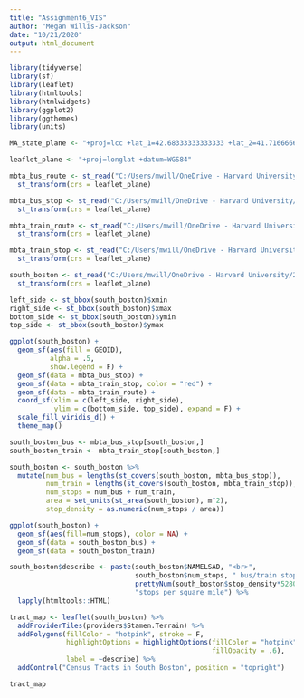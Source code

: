 ```yaml
---
title: "Assignment6_VIS"
author: "Megan Willis-Jackson"
date: "10/21/2020"
output: html_document
---
```


```r
library(tidyverse)
library(sf)
library(leaflet)
library(htmltools)
library(htmlwidgets)
library(ggplot2)
library(ggthemes)
library(units)

```


```r
MA_state_plane <- "+proj=lcc +lat_1=42.68333333333333 +lat_2=41.71666666666667 +lat_0=41 +lon_0=-71.5 +x_0=200000.0001016002 +y_0=750000 +ellps=GRS80 +datum=NAD83 +to_meter=0.3048006096012192 +no_defs"

leaflet_plane <- "+proj=longlat +datum=WGS84"

mbta_bus_route <- st_read("C:/Users/mwill/OneDrive - Harvard University/2020 - Fall/Spatial Analysis/InteractiveMaps/mbtabus/mbtabus/ARC", quiet = T) %>%
  st_transform(crs = leaflet_plane)

mbta_bus_stop <- st_read("C:/Users/mwill/OneDrive - Harvard University/2020 - Fall/Spatial Analysis/InteractiveMaps/mbtabus/mbtabus/PT") %>%
  st_transform(crs = leaflet_plane)

mbta_train_route <- st_read("C:/Users/mwill/OneDrive - Harvard University/2020 - Fall/Spatial Analysis/InteractiveMaps/mbta_rapid_transit/ARC") %>%
  st_transform(crs = leaflet_plane)

mbta_train_stop <- st_read("C:/Users/mwill/OneDrive - Harvard University/2020 - Fall/Spatial Analysis/InteractiveMaps/mbta_rapid_transit/NODE") %>%
  st_transform(crs = leaflet_plane)

south_boston <- st_read("C:/Users/mwill/OneDrive - Harvard University/2020 - Fall/Spatial Analysis/InteractiveMaps/SouthBoston_tract") %>%
  st_transform(crs = leaflet_plane)


```


```r
left_side <- st_bbox(south_boston)$xmin
right_side <- st_bbox(south_boston)$xmax
bottom_side <- st_bbox(south_boston)$ymin
top_side <- st_bbox(south_boston)$ymax

ggplot(south_boston) +
  geom_sf(aes(fill = GEOID),
          alpha = .5,
          show.legend = F) +
  geom_sf(data = mbta_bus_stop) +
  geom_sf(data = mbta_train_stop, color = "red") +
  geom_sf(data = mbta_train_route) +
  coord_sf(xlim = c(left_side, right_side),
           ylim = c(bottom_side, top_side), expand = F) +
  scale_fill_viridis_d() +
  theme_map()


```

```r
south_boston_bus <- mbta_bus_stop[south_boston,]
south_boston_train <- mbta_train_stop[south_boston,]

south_boston <- south_boston %>%
  mutate(num_bus = lengths(st_covers(south_boston, mbta_bus_stop)),
         num_train = lengths(st_covers(south_boston, mbta_train_stop)),
         num_stops = num_bus + num_train,
         area = set_units(st_area(south_boston), m^2),
         stop_density = as.numeric(num_stops / area))

ggplot(south_boston) +
  geom_sf(aes(fill=num_stops), color = NA) +
  geom_sf(data = south_boston_bus) +
  geom_sf(data = south_boston_train)

```

```r
south_boston$describe <- paste(south_boston$NAMELSAD, "<br>",
                               south_boston$num_stops, " bus/train stops", "<br>",
                               prettyNum(south_boston$stop_density*5280, digits = 4), 
                               "stops per square mile") %>%
  lapply(htmltools::HTML)

tract_map <- leaflet(south_boston) %>%
  addProviderTiles(providers$Stamen.Terrain) %>%
  addPolygons(fillColor = "hotpink", stroke = F,
              highlightOptions = highlightOptions(fillColor = "hotpink",
                                                  fillOpacity = .6),
              label = ~describe) %>%
  addControl("Census Tracts in South Boston", position = "topright")

tract_map

```












